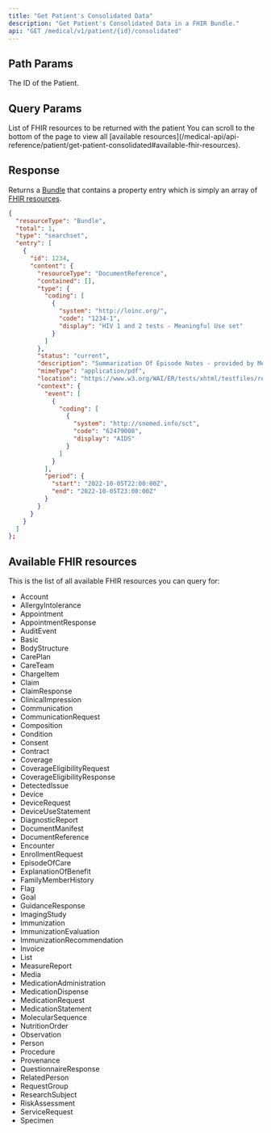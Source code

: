 ```yaml
---
title: "Get Patient's Consolidated Data"
description: "Get Patient's Consolidated Data in a FHIR Bundle."
api: "GET /medical/v1/patient/{id}/consolidated"
---
```


## Path Params

<ParamField path="id" type="string" required>
  The ID of the Patient.
</ParamField>

## Query Params

<ParamField query="resources" type="string" optional>
  List of FHIR resources to be returned with the patient
</ParamField>

<Info>
  You can scroll to the bottom of the page to view all [available
  resources](/medical-api/api-reference/patient/get-patient-consolidated#available-fhir-resources).
</Info>

## Response

Returns a [Bundle](/medical-api/fhir/resources/bundle) that contains a property entry which is simply an array of [FHIR resources](/medical-api/fhir/resources).

```json
{
  "resourceType": "Bundle",
  "total": 1,
  "type": "searchset",
  "entry": [
    {
      "id": 1234,
      "content": {
        "resourceType": "DocumentReference",
        "contained": [],
        "type": {
          "coding": [
            {
              "system": "http://loinc.org/",
              "code": "1234-1",
              "display": "HIV 1 and 2 tests - Meaningful Use set"
            }
          ]
        },
        "status": "current",
        "description": "Summarization Of Episode Notes - provided by Metriport",
        "mimeType": "application/pdf",
        "location": "https://www.w3.org/WAI/ER/tests/xhtml/testfiles/resources/pdf/dummy.pdf",
        "context": {
          "event": [
            {
              "coding": [
                {
                  "system": "http://snomed.info/sct",
                  "code": "62479008",
                  "display": "AIDS"
                }
              ]
            }
          ],
          "period": {
            "start": "2022-10-05T22:00:00Z",
            "end": "2022-10-05T23:00:00Z"
          }
        }
      }
    }
  ]
};
```

## Available FHIR resources

This is the list of all available FHIR resources you can query for:

- Account
- AllergyIntolerance
- Appointment
- AppointmentResponse
- AuditEvent
- Basic
- BodyStructure
- CarePlan
- CareTeam
- ChargeItem
- Claim
- ClaimResponse
- ClinicalImpression
- Communication
- CommunicationRequest
- Composition
- Condition
- Consent
- Contract
- Coverage
- CoverageEligibilityRequest
- CoverageEligibilityResponse
- DetectedIssue
- Device
- DeviceRequest
- DeviceUseStatement
- DiagnosticReport
- DocumentManifest
- DocumentReference
- Encounter
- EnrollmentRequest
- EpisodeOfCare
- ExplanationOfBenefit
- FamilyMemberHistory
- Flag
- Goal
- GuidanceResponse
- ImagingStudy
- Immunization
- ImmunizationEvaluation
- ImmunizationRecommendation
- Invoice
- List
- MeasureReport
- Media
- MedicationAdministration
- MedicationDispense
- MedicationRequest
- MedicationStatement
- MolecularSequence
- NutritionOrder
- Observation
- Person
- Procedure
- Provenance
- QuestionnaireResponse
- RelatedPerson
- RequestGroup
- ResearchSubject
- RiskAssessment
- ServiceRequest
- Specimen
